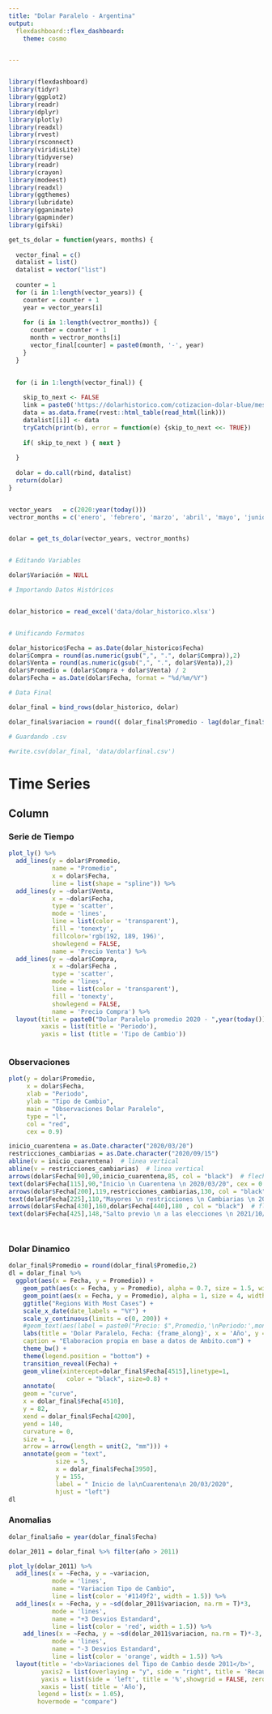 ```yaml
---
title: "Dolar Paralelo - Argentina"
output: 
  flexdashboard::flex_dashboard:
    theme: cosmo


---
```



<style>                     
.navbar {
  background-color:blue;
  border-color:white;
}
.navbar-brand {
color:white!important;
}
</style>   

<style type="text/css">

.chart-title {  /* chart_title  */
   font-size: 15px

</style>


```r

```



```r

library(flexdashboard)
library(tidyr)
library(ggplot2)
library(readr)  
library(dplyr)  
library(plotly)
library(readxl)
library(rvest)
library(rsconnect)
library(viridisLite)
library(tidyverse)
library(readr)  
library(crayon) 
library(modeest)
library(readxl)
library(ggthemes)
library(lubridate)
library(gganimate)
library(gapminder)
library(gifski)

```



```r

get_ts_dolar = function(years, months) {
  
  vector_final = c()
  datalist = list()
  datalist = vector("list")
  
  counter = 1
  for (i in 1:length(vector_years)) {
    counter = counter + 1
    year = vector_years[i]
    
    for (i in 1:length(vectror_months)) {
      counter = counter + 1
      month = vectror_months[i]
      vector_final[counter] = paste0(month, '-', year)
    }
  }
  
  
  for (i in 1:length(vector_final)) {

    skip_to_next <- FALSE
    link = paste0('https://dolarhistorico.com/cotizacion-dolar-blue/mes/',vector_final[i])
    data = as.data.frame(rvest::html_table(read_html(link)))
    datalist[[i]] <- data
    tryCatch(print(b), error = function(e) {skip_to_next <<- TRUE})
  
    if( skip_to_next ) { next }    
      
  }
  
  dolar = do.call(rbind, datalist)
  return(dolar)
}


vector_years   = c(2020:year(today()))
vectror_months = c('enero', 'febrero', 'marzo', 'abril', 'mayo', 'junio', 'julio', 'agosto', 'septiembre', 'octubre', 'noviembre', 'diciembre')


dolar = get_ts_dolar(vector_years, vectror_months)


# Editando Variables

dolar$Variación = NULL

# Importando Datos Históricos


dolar_historico = read_excel('data/dolar_historico.xlsx')


# Unificando Formatos

dolar_historico$Fecha = as.Date(dolar_historico$Fecha)
dolar$Compra = round(as.numeric(gsub(",", ".", dolar$Compra)),2)
dolar$Venta = round(as.numeric(gsub(",", ".", dolar$Venta)),2)
dolar$Promedio = (dolar$Compra + dolar$Venta) / 2
dolar$Fecha = as.Date(dolar$Fecha, format = "%d/%m/%Y")

# Data Final

dolar_final = bind_rows(dolar_historico, dolar)

dolar_final$variacion = round(( dolar_final$Promedio - lag(dolar_final$Promedio, 1) ) / lag(dolar_final$Promedio, 1),2)

# Guardando .csv

#write.csv(dolar_final, 'data/dolarfinal.csv')


```



# Time Series


 

Column {.tabset}
-----------------------------------------------------------

### Serie de Tiempo


```r


plot_ly() %>% 
  add_lines(y = dolar$Promedio, 
            name = "Promedio", 
            x = dolar$Fecha,
            line = list(shape = "spline")) %>% 
  add_lines(y = ~dolar$Venta,
            x = ~dolar$Fecha,
            type = 'scatter',
            mode = 'lines',
            line = list(color = 'transparent'), 
            fill = 'tonexty', 
            fillcolor='rgb(192, 189, 196)',
            showlegend = FALSE, 
            name = 'Precio Venta') %>% 
  add_lines(y = ~dolar$Compra, 
            x = ~dolar$Fecha ,
            type = 'scatter', 
            mode = 'lines', 
            line = list(color = 'transparent'), 
            fill = 'tonexty', 
            showlegend = FALSE, 
            name = 'Precio Compra') %>% 
  layout(title = paste0("Dolar Paralelo promedio 2020 - ",year(today())), 
         xaxis = list(title = 'Periodo'), 
         yaxis = list (title = 'Tipo de Cambio'))



```


### Observaciones


```r

plot(y = dolar$Promedio, 
     x = dolar$Fecha,
     xlab = "Periodo",                
     ylab = "Tipo de Cambio",               
     main = "Observaciones Dolar Paralelo",      
     type = "l",              
     col = "red",
     cex = 0.9)

inicio_cuarentena = as.Date.character("2020/03/20")
restricciones_cambiarias = as.Date.character("2020/09/15")
abline(v = inicio_cuarentena)  # linea vertical
abline(v = restricciones_cambiarias)  # linea vertical
arrows(dolar$Fecha[90],90,inicio_cuarentena,85, col = "black")  # flecha
text(dolar$Fecha[115],90,"Inicio \n Cuarentena \n 2020/03/20", cex = 0.7) # texto
arrows(dolar$Fecha[200],119,restricciones_cambiarias,130, col = "black")  # flecha
text(dolar$Fecha[225],110,"Mayores \n restricciones \n Cambiarias \n 2020/09/15", cex = 0.7) # texto
arrows(dolar$Fecha[430],160,dolar$Fecha[440],180 , col = "black")  # flecha
text(dolar$Fecha[425],148,"Salto previo \n a las elecciones \n 2021/10/22", cex = 0.7) # texto




```



### Dolar Dinamico

```r



dolar_final$Promedio = round(dolar_final$Promedio,2)
dl = dolar_final %>% 
  ggplot(aes(x = Fecha, y = Promedio)) + 
    geom_path(aes(x = Fecha, y = Promedio), alpha = 0.7, size = 1.5, width = 1, color = '#39ad58') + 
    geom_point(aes(x = Fecha, y = Promedio), alpha = 1, size = 4, width = 2,color = 'grey') +
    ggtitle("Regions With Most Cases") +
    scale_x_date(date_labels = "%Y") +
    scale_y_continuous(limits = c(0, 200)) + 
    #geom_text(aes(label = paste0("Precio: $",Promedio,'\nPeriodo:',month(dolar_final$Fecha),'/',year(dolar_final$Fecha))), hjust = +1, size = 6) +
    labs(title = 'Dolar Paralelo, Fecha: {frame_along}', x = 'Año', y = 'Dolar Paralelo', subtitle = "Dinamica del Dolar Paralelo",
    caption = "Elaboracion propia en base a datos de Ambito.com") +
    theme_bw() +
    theme(legend.position = "bottom") + 
    transition_reveal(Fecha) +
    geom_vline(xintercept=dolar_final$Fecha[4515],linetype=1, 
                color = "black", size=0.8) +
    annotate(
    geom = "curve",
    x = dolar_final$Fecha[4510],
    y = 82, 
    xend = dolar_final$Fecha[4200],
    yend = 140, 
    curvature = 0, 
    size = 1,
    arrow = arrow(length = unit(2, "mm"))) +
    annotate(geom = "text",
             size = 5,
             x = dolar_final$Fecha[3950],
             y = 155, 
             label = " Inicio de la\nCuarentena\n 20/03/2020", 
             hjust = "left")
dl
```





### Anomalias


```r


dolar_final$año = year(dolar_final$Fecha)

dolar_2011 = dolar_final %>% filter(año > 2011)

plot_ly(dolar_2011) %>%
  add_lines(x = ~Fecha, y = ~variacion, 
            mode = 'lines',  
            name = "Variacion Tipo de Cambio", 
            line = list(color = '#1149f2', width = 1.5)) %>%  
  add_lines(x = ~Fecha, y = ~sd(dolar_2011$variacion, na.rm = T)*3, 
            mode = 'lines',  
            name = "+3 Desvios Estandard", 
            line = list(color = 'red', width = 1.5)) %>%  
    add_lines(x = ~Fecha, y = ~sd(dolar_2011$variacion, na.rm = T)*-3, 
            mode = 'lines',  
            name = "-3 Desvios Estandard", 
            line = list(color = 'orange', width = 1.5)) %>%  
  layout(title = '<b>Variaciones del Tipo de Cambio desde 2011</b>',
         yaxis2 = list(overlaying = "y", side = "right", title = 'Recaudacion', showgrid = FALSE ,zeroline = FALSE),
         yaxis = list(side = 'left', title = '%',showgrid = FALSE, zeroline = FALSE),
         xaxis = list( title = 'Año'),
        legend = list(x = 1.05),
        hovermode = "compare") 





```



